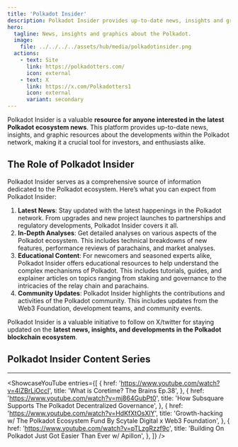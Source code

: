 ```yaml
---
title: 'Polkadot Insider'
description: Polkadot Insider provides up-to-date news, insights and graphics resourcs about the Polkadot Network
hero:
  tagline: News, insights and graphics about the Polkadot.
  image: 
    file: ../../../../assets/hub/media/polkadotinsider.png
  actions:
    - text: Site
      link: https://polkadotters.com/
      icon: external
    - text: X
      link: https://x.com/Polkadotters1
      icon: external
      variant: secondary
---
```



Polkadot Insider is a valuable **resource for anyone interested in the latest Polkadot ecosystem news**. This platform provides up-to-date news, insights, and graphic resources about the developments within the Polkadot network, making it a crucial tool for investors, and enthusiasts alike.

## The Role of Polkadot Insider
Polkadot Insider serves as a comprehensive source of information dedicated to the Polkadot ecosystem. Here’s what you can expect from Polkadot Insider:
1. **Latest News**: Stay updated with the latest happenings in the Polkadot network. From upgrades and new project launches to partnerships and regulatory developments, Polkadot Insider covers it all.
2. **In-Depth Analyses**: Get detailed analyses on various aspects of the Polkadot ecosystem. This includes technical breakdowns of new features, performance reviews of parachains, and market analyses.
3. **Educational Content**: For newcomers and seasoned experts alike, Polkadot Insider offers educational resources to help understand the complex mechanisms of Polkadot. This includes tutorials, guides, and explainer articles on topics ranging from staking and governance to the intricacies of the relay chain and parachains.
4. **Community Updates**: Polkadot Insider highlights the contributions and activities of the Polkadot community. This includes updates from the Web3 Foundation, development teams, and community events.

Polkadot Insider is a valuable initiative to follow on X/twitter for staying updated on the **latest news, insights, and developments in the Polkadot blockchain ecosystem**.

## Polkadot Insider Content Series
----------------
<ShowcaseYouTube
  entries={[
          {
      href: 'https://www.youtube.com/watch?v=4lZBrLjOccI',
      title: 'What is Coretime? The Brains Ep.38',
     },
          {
      href: 'https://www.youtube.com/watch?v=mj864GubPt0',
      title: 'How Subsquare Supports The Polkadot Decentralized Governance',
    },
          {
      href: 'https://www.youtube.com/watch?v=HdKfXtOsXlY',
      title: 'Growth-hacking w/ The Polkadot Ecosystem Fund By Scytale Digital x Web3 Foundation',
    },
          {
      href: 'https://www.youtube.com/watch?v=pTLzgRzzf9c',
      title: 'Building On Polkadot Just Got Easier Than Ever w/ Apillon',
    },
  ]}
/>